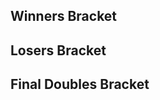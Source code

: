 {{DISPLAYTITLE:Super SWEET: Doubles Bracket}}{{SetGame|melee}}
{{tabs static
|name1=Overview
|link1=Super SWEET
|name2=Singles Bracket
|link2=Super SWEET/Singles Bracket
|name3=Doubles Bracket
|link3=Super SWEET/Doubles Bracket
|This=3
}}
==Winners Bracket==
{{64DEDoublesWBracketA
|column-width=150
|r1m1t1p1=Armada |r1m1t1p2=Mew2King  |r1m1t1p1flag=se |r1m1t1p2flag=us |r1m1t1score={{win}} |r1m1win=1
|r1m1t2p1=Bye |r1m1t2p2=Bye |r1m1p2flag= |r1m1p2score=

|r1m2t1p1=Coffeemug |r1m2t1p2=Ya Boy  |r1m2t1p1flag= |r1m2t1p2flag= |r1m2t1score={{win}} |r1m2win=1
|r1m2t2p1=WHO? |r1m2t2p2=WHAT  |r1m2t2p1flag= |r1m2t2p2flag= |r1m2t2score=

|r1m3t1p1=Anther |r1m3t1p2=Bap Deezy  |r1m3t1p1flag=us |r1m3t1p2flag=us |r1m3t1score={{win}} |r1m3win=1
|r1m3t2p1=Bye |r1m3t2p2=Bye |r1m3p2flag= |r1m3p2score=

|r1m4t1p1=Loki |r1m4t1p2=Kason  |r1m4t1p1flag=jp |r1m4t1p2flag=ca |r1m4t1score={{win}} |r1m4win=1
|r1m4t2p1=Bye |r1m4t2p2=Bye |r1m4p2flag= |r1m4p2score=

|r1m5t1p1=Toph |r1m5t1p2=KJH  |r1m5t1p1flag=us |r1m5t1p2flag=us |r1m5t1score={{win}} |r1m5win=1
|r1m5t2p1=Bye |r1m5t2p2=Bye |r1m5p2flag= |r1m5p2score=

|r1m6t1p1=Butch G |r1m6t1p2=Malote  |r1m6t1p1flag= |r1m6t1p2flag= |r1m6t1score= |r1m6win=2
|r1m6t2p1=bobslob |r1m6t2p2=FlynWalrus  |r1m6t2p1flag= |r1m6t2p2flag= |r1m6t2score={{win}}

|r1m7t1p1=Green Ranger |r1m7t1p2=Stro  |r1m7t1p1flag=us |r1m7t1p2flag=us |r1m7t1score={{win}} |r1m7win=1
|r1m7t2p1=Bye |r1m7t2p2=Bye |r1m7p2flag= |r1m7p2score=

|r1m8t1p1=Mushroom Dynamite |r1m8t1p2=WCS Sveet  |r1m8t1p1flag= |r1m8t1p2flag= |r1m8t1score={{win}} |r1m8win=1
|r1m8t2p1=egg |r1m8t2p2=rodohk  |r1m8t2p1flag=us |r1m8t2p2flag=us |r1m8t2score=

|r1m9t1p1=KirbyKaze |r1m9t1p2=RaynEX  |r1m9t1p1flag=ca |r1m9t1p2flag=ca |r1m9t1score={{win}} |r1m9win=1
|r1m9t2p1=Bye |r1m9t2p2=Bye |r1m9p2flag= |r1m9p2score=

|r1m10t1p1=CTL |r1m10t1p2=Jono  |r1m10t1p1flag=us |r1m10t1p2flag=us |r1m10t1score=1 |r1m10win=2
|r1m10t2p1=mudkyp |r1m10t2p2=PGH Goddess  |r1m10t2p1flag= |r1m10t2p2flag= |r1m10t2score=2
|r1m10t1p1char1=jigglypuff |r1m10t1p1stock1=1 |r1m10t1p2char1=fox |r1m10t1p2stock1=0
|r1m10t2p1char1=peach |r1m10t2p1stock1=0 |r1m10t2p2char1=peach |r1m10t2p2stock1=0 |r1m10win1=1 |r1m10stage1=Final Destination
|r1m10t1p1char2=jigglypuff |r1m10t1p1stock2=0 |r1m10t1p2char2=fox |r1m10t1p2stock2=0
|r1m10t2p1char2=peach |r1m10t2p1stock2=0 |r1m10t2p2char2=peach |r1m10t2p2stock2=1 |r1m10win2=2 |r1m10stage2=Pokémon Stadium
|r1m10t1p1char3=jigglypuff |r1m10t1p1stock3=0 |r1m10t1p2char3=fox |r1m10t1p2stock3=0
|r1m10t2p1char3=peach |r1m10t2p1stock3=1 |r1m10t2p2char3=peach |r1m10t2p2stock3=1 |r1m10win3=2 |r1m10stage3=Pokémon Stadium
|r1m10details={{BracketMatchDetails|preview=|lrthread=|interview=|recap=|comment=|live=|vod=https://youtu.be/WQf-auOj4pg}}

|r1m11t1p1=tm |r1m11t1p2=1der  |r1m11t1p1flag=us |r1m11t1p2flag=us |r1m11t1score={{win}} |r1m11win=1
|r1m11t2p1=Bye |r1m11t2p2=Bye |r1m11p2flag= |r1m11p2score=

|r1m12t1p1=Lanceinthepants |r1m12t1p2=Peanut  |r1m12t1p1flag=us |r1m12t1p2flag= |r1m12t1score={{win}} |r1m12win=1
|r1m12t2p1=Ruffian |r1m12t2p2=Chardcore  |r1m12t2p1flag=us |r1m12t2p2flag=us |r1m12t2score=

|r1m13t1p1=Duck |r1m13t1p2=Prince Abu  |r1m13t1p1flag=us |r1m13t1p2flag=us |r1m13t1score={{win}} |r1m13win=1
|r1m13t2p1=Bye |r1m13t2p2=Bye |r1m13p2flag= |r1m13p2score=

|r1m14t1p1=VI |r1m14t1p2=mordicon  |r1m14t1p1flag= |r1m14t1p2flag= |r1m14t1score={{win}} |r1m14win=1
|r1m14t2p1=Ant |r1m14t2p2=Goku4Pope  |r1m14t2p1flag= |r1m14t2p2flag= |r1m14t2score=

|r1m15t1p1=Jiano |r1m15t1p2=LuigiGoshard  |r1m15t1p1flag=us |r1m15t1p2flag=us |r1m15t1score={{win}} |r1m15win=1
|r1m15t2p1=Bye |r1m15t2p2=Bye |r1m15p2flag= |r1m15p2score=

|r1m16t1p1=Lain |r1m16t1p2=Bowyer  |r1m16t1p1flag=us |r1m16t1p2flag=us |r1m16t1score={{win}} |r1m16win=1
|r1m16t2p1=Big Dad Man |r1m16t2p2=Erisez  |r1m16t2p1flag= |r1m16t2p2flag= |r1m16t2score=

|r1m17t1p1=Mango |r1m17t1p2=Scar  |r1m17t1p1flag=us |r1m17t1p2flag=us |r1m17t1score={{win}} |r1m17win=1
|r1m17t2p1=Bye |r1m17t2p2=Bye |r1m17p2flag= |r1m17p2score=

|r1m18t1p1=Stif |r1m18t1p2=Goonsquad  |r1m18t1p1flag=us |r1m18t1p2flag=us |r1m18t1score= |r1m18win=2
|r1m18t2p1=Slarti |r1m18t2p2=luigi master tae  |r1m18t2p1flag= |r1m18t2p2flag= |r1m18t2score={{win}}

|r1m19t1p1=Blake |r1m19t1p2=SonuvaBeach  |r1m19t1p1flag=us |r1m19t1p2flag=us |r1m19t1score={{win}} |r1m19win=1
|r1m19t2p1=Bye |r1m19t2p2=Bye |r1m19p2flag= |r1m19p2score=

|r1m20t1p1=Unknown |r1m20t1p2= |r1m20p1flag= |r1m20p1score={{win}} |r1m20win=1
|r1m20t2p1=Bye |r1m20t2p2=Bye |r1m20p2flag= |r1m20p2score=

|r1m21t1p1=Shady |r1m21t1p2=Kalamazhu  |r1m21t1p1flag=us |r1m21t1p2flag=us |r1m21t1score={{win}} |r1m21win=1
|r1m21t2p1=Bye |r1m21t2p2=Bye |r1m21p2flag= |r1m21p2score=

|r1m22t1p1=Oak |r1m22t1p2=Severest  |r1m22t1p1flag=us |r1m22t1p2flag=us |r1m22t1score={{win}} |r1m22win=1
|r1m22t2p1=Broverdose |r1m22t2p2=Amazerommu  |r1m22t2p1flag= |r1m22t2p2flag=us |r1m22t2score=

|r1m23t1p1=coolhat |r1m23t1p2=I.B  |r1m23t1p1flag=ca |r1m23t1p2flag=ca |r1m23t1score={{win}} |r1m23win=1
|r1m23t2p1=Bye |r1m23t2p2=Bye |r1m23p2flag= |r1m23p2score=

|r1m24t1p1=PGH Carroll |r1m24t1p2=Sweet  |r1m24t1p1flag=us |r1m24t1p2flag= |r1m24t1score={{win}} |r1m24win=1
|r1m24t2p1=Thumbs |r1m24t2p2=Nutsack  |r1m24t2p1flag=us |r1m24t2p2flag=us |r1m24t2score=

|r1m25t1p1=Drephen |r1m25t1p2=Axe  |r1m25t1p1flag=us |r1m25t1p2flag=us |r1m25t1score={{win}} |r1m25win=1
|r1m25t2p1=Bye |r1m25t2p2=Bye |r1m25p2flag= |r1m25p2score=

|r1m26t1p1=BeegsMW |r1m26t1p2=KittyMW  |r1m26t1p1flag=us |r1m26t1p2flag= |r1m26t1score={{win}} |r1m26win=1
|r1m26t2p1=VOLK |r1m26t2p2=koschka  |r1m26t2p1flag= |r1m26t2p2flag= |r1m26t2score=

|r1m27t1p1=Taki |r1m27t1p2=Machiavelli  |r1m27t1p1flag=us |r1m27t1p2flag=us |r1m27t1score={{win}} |r1m27win=1
|r1m27t2p1=Bye |r1m27t2p2=Bye |r1m27p2flag= |r1m27p2score=

|r1m28t1p1=Toadster |r1m28t1p2=Dre  |r1m28t1p1flag=us |r1m28t1p2flag=us |r1m28t1score={{win}} |r1m28win=1
|r1m28t2p1=HAM Hawk |r1m28t2p2=Moonpuncher  |r1m28t2p1flag= |r1m28t2p2flag= |r1m28t2score=

|r1m29t1p1=Kels |r1m29t1p2=Scythe  |r1m29t1p1flag=us |r1m29t1p2flag=us |r1m29t1score={{win}} |r1m29win=1
|r1m29t2p1=Bye |r1m29t2p2=Bye |r1m29p2flag= |r1m29p2score=

|r1m30t1p1=PSG Ally |r1m30t1p2=PSG Xatic  |r1m30t1p1flag= |r1m30t1p2flag= |r1m30t1score={{win}} |r1m30win=1
|r1m30t2p1=401k |r1m30t2p2=XP  |r1m30t2p1flag= |r1m30t2p2flag= |r1m30t2score=

|r1m31t1p1=Soul |r1m31t1p2=Hellsing  |r1m31t1p1flag=us |r1m31t1p2flag=us |r1m31t1score={{win}} |r1m31win=1
|r1m31t2p1=Bye |r1m31t2p2=Bye |r1m31p2flag= |r1m31p2score=

|r1m32t1p1=Yoso |r1m32t1p2=Klob  |r1m32t1p1flag= |r1m32t1p2flag= |r1m32t1score={{win}} |r1m32win=1
|r1m32t2p1=Dublistic |r1m32t2p2=TitaniumPhosphate  |r1m32t2p1flag=us |r1m32t2p2flag= |r1m32t2score=

|r2m1t1p1=Armada |r2m1t1p2=Mew2King  |r2m1t1p1flag=se |r2m1t1p2flag=us |r2m1t1score=2 |r2m1win=1
|r2m1t2p1=Coffeemug |r2m1t2p2=Ya Boy  |r2m1t2p1flag= |r2m1t2p2flag= |r2m1t2score=0
|r2m1t1p1char1=peach |r2m1t1p1stock1=2 |r2m1t1p2char1=sheik |r2m1t1p2stock1=4
|r2m1t2p1char1=cf |r2m1t2p1stock1=0 |r2m1t2p2char1=fox |r2m1t2p2stock1=0 |r2m1win1=1 |r2m1stage1=Battlefield
|r2m1t1p1char2=peach |r2m1t1p1stock2=3 |r2m1t1p2char2=sheik |r2m1t1p2stock2=3
|r2m1t2p1char2=cf |r2m1t2p1stock2=0 |r2m1t2p2char2=fox |r2m1t2p2stock2=0 |r2m1win2=1 |r2m1stage2=Kongo Jungle
|r2m1details={{BracketMatchDetails|preview=|lrthread=|interview=|recap=|comment=|live=|vod=https://youtu.be/GbZb47uE-C0}}

|r2m2t1p1=Anther |r2m2t1p2=Bap Deezy  |r2m2t1p1flag=us |r2m2t1p2flag=us |r2m2t1score={{win}} |r2m2win=1
|r2m2t2p1=Loki |r2m2t2p2=Kason  |r2m2t2p1flag=jp |r2m2t2p2flag=ca |r2m2t2score=

|r2m3t1p1=Toph |r2m3t1p2=KJH  |r2m3t1p1flag=us |r2m3t1p2flag=us |r2m3t1score={{win}} |r2m3win=1
|r2m3t2p1=bobslob |r2m3t2p2=FlynWalrus  |r2m3t2p1flag= |r2m3t2p2flag= |r2m3t2score=

|r2m4t1p1=Green Ranger |r2m4t1p2=Stro  |r2m4t1p1flag=us |r2m4t1p2flag=us |r2m4t1score={{win}} |r2m4win=1
|r2m4t2p1=Mushroom Dynamite |r2m4t2p2=WCS Sveet  |r2m4t2p1flag= |r2m4t2p2flag= |r2m4t2score=

|r2m5t1p1=KirbyKaze |r2m5t1p2=RaynEX  |r2m5t1p1flag=ca |r2m5t1p2flag=ca |r2m5t1score={{win}} |r2m5win=1
|r2m5t2p1=mudkyp |r2m5t2p2=PGH Goddess  |r2m5t2p1flag= |r2m5t2p2flag= |r2m5t2score=

|r2m6t1p1=tm |r2m6t1p2=1der  |r2m6t1p1flag=us |r2m6t1p2flag=us |r2m6t1score={{win}} |r2m6win=1
|r2m6t2p1=Lanceinthepants |r2m6t2p2=Peanut  |r2m6t2p1flag=us |r2m6t2p2flag= |r2m6t2score=

|r2m7t1p1=Duck |r2m7t1p2=Prince Abu  |r2m7t1p1flag=us |r2m7t1p2flag=us |r2m7t1score={{win}} |r2m7win=1
|r2m7t2p1=VI |r2m7t2p2=mordicon  |r2m7t2p1flag= |r2m7t2p2flag= |r2m7t2score=

|r2m8t1p1=Jiano |r2m8t1p2=LuigiGoshard  |r2m8t1p1flag=us |r2m8t1p2flag=us |r2m8t1score= |r2m8win=2
|r2m8t2p1=Lain |r2m8t2p2=Bowyer  |r2m8t2p1flag=us |r2m8t2p2flag=us |r2m8t2score={{win}}

|r2m9t1p1=Mango |r2m9t1p2=Scar  |r2m9t1p1flag=us |r2m9t1p2flag=us |r2m9t1score={{win}} |r2m9win=1
|r2m9t2p1=Slarti |r2m9t2p2=luigi master tae  |r2m9t2p1flag= |r2m9t2p2flag= |r2m9t2score=

|r2m10t1p1=Blake |r2m10t1p2=SonuvaBeach  |r2m10t1p1flag=us |r2m10t1p2flag=us |r2m10t1score={{win}} |r2m10win=1
|r2m10t2p1=Unknown |r2m10t2p2= |r2m10p2flag= |r2m10p2score=

|r2m11t1p1=Shady |r2m11t1p2=Kalamazhu  |r2m11t1p1flag=us |r2m11t1p2flag=us |r2m11t1score={{win}} |r2m11win=1
|r2m11t2p1=Oak |r2m11t2p2=Severest  |r2m11t2p1flag=us |r2m11t2p2flag=us |r2m11t2score=

|r2m12t1p1=coolhat |r2m12t1p2=I.B  |r2m12t1p1flag=ca |r2m12t1p2flag=ca |r2m12t1score= |r2m12win=2
|r2m12t2p1=PGH Carroll |r2m12t2p2=Sweet  |r2m12t2p1flag=us |r2m12t2p2flag= |r2m12t2score={{win}}

|r2m13t1p1=Drephen |r2m13t1p2=Axe  |r2m13t1p1flag=us |r2m13t1p2flag=us |r2m13t1score={{win}} |r2m13win=1
|r2m13t2p1=BeegsMW |r2m13t2p2=KittyMW  |r2m13t2p1flag=us |r2m13t2p2flag= |r2m13t2score=

|r2m14t1p1=Taki |r2m14t1p2=Machiavelli  |r2m14t1p1flag=us |r2m14t1p2flag=us |r2m14t1score={{win}} |r2m14win=1
|r2m14t2p1=Toadster |r2m14t2p2=Dre  |r2m14t2p1flag=us |r2m14t2p2flag=us |r2m14t2score=

|r2m15t1p1=Kels |r2m15t1p2=Scythe  |r2m15t1p1flag=us |r2m15t1p2flag=us |r2m15t1score={{win}} |r2m15win=1
|r2m15t2p1=PSG Ally |r2m15t2p2=PSG Xatic  |r2m15t2p1flag= |r2m15t2p2flag= |r2m15t2score=

|r2m16t1p1=Soul |r2m16t1p2=Hellsing  |r2m16t1p1flag=us |r2m16t1p2flag=us |r2m16t1score= |r2m16win=2
|r2m16t2p1=Yoso |r2m16t2p2=Klob  |r2m16t2p1flag= |r2m16t2p2flag= |r2m16t2score={{win}}

|r3m1t1p1=Armada |r3m1t1p2=Mew2King  |r3m1t1p1flag=se |r3m1t1p2flag=us |r3m1t1score=2 |r3m1win=1
|r3m1t2p1=Anther |r3m1t2p2=Bap Deezy  |r3m1t2p1flag=us |r3m1t2p2flag=us |r3m1t2score=0
|r3m1t1p1char1=peach |r3m1t1p1stock1=1 |r3m1t1p2char1=sheik |r3m1t1p2stock1=3
|r3m1t2p1char1=pikachu |r3m1t2p1stock1=0 |r3m1t2p2char1=fox |r3m1t2p2stock1=0 |r3m1win1=1 |r3m1stage1=Final Destination
|r3m1t1p1char2=peach |r3m1t1p1stock2=3 |r3m1t1p2char2=sheik |r3m1t1p2stock2=2
|r3m1t2p1char2=pikachu |r3m1t2p1stock2=0 |r3m1t2p2char2=fox |r3m1t2p2stock2=0 |r3m1win2=1 |r3m1stage2=Pokémon Stadium
|r3m1details={{BracketMatchDetails|preview=|lrthread=|interview=|recap=|comment=|live=|vod=https://youtu.be/12IeKUvrX4Q}}

|r3m2t1p1=Toph |r3m2t1p2=KJH  |r3m2t1p1flag=us |r3m2t1p2flag=us |r3m2t1score={{win}} |r3m2win=1
|r3m2t2p1=Green Ranger |r3m2t2p2=Stro  |r3m2t2p1flag=us |r3m2t2p2flag=us |r3m2t2score=

|r3m3t1p1=KirbyKaze |r3m3t1p2=RaynEX  |r3m3t1p1flag=ca |r3m3t1p2flag=ca |r3m3t1score={{win}} |r3m3win=1
|r3m3t2p1=tm |r3m3t2p2=1der  |r3m3t2p1flag=us |r3m3t2p2flag=us |r3m3t2score=

|r3m4t1p1=Duck |r3m4t1p2=Prince Abu  |r3m4t1p1flag=us |r3m4t1p2flag=us |r3m4t1score={{win}} |r3m4win=1
|r3m4t2p1=Lain |r3m4t2p2=Bowyer  |r3m4t2p1flag=us |r3m4t2p2flag=us |r3m4t2score=

|r3m5t1p1=Mango |r3m5t1p2=Scar  |r3m5t1p1flag=us |r3m5t1p2flag=us |r3m5t1score=2 |r3m5win=1
|r3m5t2p1=Blake |r3m5t2p2=SonuvaBeach  |r3m5t2p1flag=us |r3m5t2p2flag=us |r3m5t2score=0
|r3m5t1p1char1=fox |r3m5t1p1stock1=2 |r3m5t1p2char1=cf |r3m5t1p2stock1=1
|r3m5t2p1char1=fox |r3m5t2p1stock1=0 |r3m5t2p2char1=sheik |r3m5t2p2stock1=0 |r3m5win1=1 |r3m5stage1=Battlefield
|r3m5t1p1char2=fox |r3m5t1p1stock2=2 |r3m5t1p2char2=cf |r3m5t1p2stock2=0
|r3m5t2p1char2=fox |r3m5t2p1stock2=0 |r3m5t2p2char2=sheik |r3m5t2p2stock2=0 |r3m5win2=1 |r3m5stage2=Dream Land
|r3m5details={{BracketMatchDetails|preview=|lrthread=|interview=|recap=|comment=|live=|vod=https://youtu.be/RmQqFGi_0VM}}

|r3m6t1p1=Shady |r3m6t1p2=Kalamazhu  |r3m6t1p1flag=us |r3m6t1p2flag=us |r3m6t1score={{win}} |r3m6win=1
|r3m6t2p1=PGH Carroll |r3m6t2p2=Sweet  |r3m6t2p1flag=us |r3m6t2p2flag= |r3m6t2score=

|r3m7t1p1=Drephen |r3m7t1p2=Axe  |r3m7t1p1flag=us |r3m7t1p2flag=us |r3m7t1score={{win}} |r3m7win=1
|r3m7t2p1=Taki |r3m7t2p2=Machiavelli  |r3m7t2p1flag=us |r3m7t2p2flag=us |r3m7t2score=

|r3m8t1p1=Kels |r3m8t1p2=Scythe  |r3m8t1p1flag=us |r3m8t1p2flag=us |r3m8t1score={{win}} |r3m8win=1
|r3m8t2p1=Yoso |r3m8t2p2=Klob  |r3m8t2p1flag= |r3m8t2p2flag= |r3m8t2score=

|r4m1t1p1=Armada |r4m1t1p2=Mew2King  |r4m1t1p1flag=se |r4m1t1p2flag=us |r4m1t1score=2 |r4m1win=1
|r4m1t2p1=Toph |r4m1t2p2=KJH  |r4m1t2p1flag=us |r4m1t2p2flag=us |r4m1t2score=0
|r4m1t1p1char1=peach |r4m1t1p1stock1=2 |r4m1t1p2char1=sheik |r4m1t1p2stock1=2
|r4m1t2p1char1=fox |r4m1t2p1stock1=0 |r4m1t2p2char1=fox |r4m1t2p2stock1=0 |r4m1win1=1 |r4m1stage1=Battlefield
|r4m1t1p1char2=peach |r4m1t1p1stock2=3 |r4m1t1p2char2=sheik |r4m1t1p2stock2=2
|r4m1t2p1char2=fox |r4m1t2p1stock2=0 |r4m1t2p2char2=fox |r4m1t2p2stock2=0 |r4m1win2=1 |r4m1stage2=Yoshi's Story
|r4m1details={{BracketMatchDetails|preview=|lrthread=|interview=|recap=|comment=|live=|vod=https://youtu.be/cGJ9un7SLg0}}

|r4m2t1p1=KirbyKaze |r4m2t1p2=RaynEX  |r4m2t1p1flag=ca |r4m2t1p2flag=ca |r4m2t1score=2 |r4m2win=1
|r4m2t2p1=Duck |r4m2t2p2=Prince Abu  |r4m2t2p1flag=us |r4m2t2p2flag=us |r4m2t2score=0
|r4m2t1p1char1=sheik |r4m2t1p1stock1=2 |r4m2t1p2char1=fox |r4m2t1p2stock1=2
|r4m2t2p1char1=samus |r4m2t2p1stock1=0 |r4m2t2p2char1=jigglypuff |r4m2t2p2stock1=0 |r4m2win1=1 |r4m2stage1=Battlefield
|r4m2t1p1char2=sheik |r4m2t1p1stock2=1 |r4m2t1p2char2=fox |r4m2t1p2stock2=2
|r4m2t2p1char2=samus |r4m2t2p1stock2=0 |r4m2t2p2char2=jigglypuff |r4m2t2p2stock2=0 |r4m2win2=1 |r4m2stage2=Yoshi's Story
|r4m2details={{BracketMatchDetails|preview=|lrthread=|interview=|recap=|comment=|live=|vod=https://youtu.be/FcLnRkrdFQ8}}

|r4m3t1p1=Mango |r4m3t1p2=Scar  |r4m3t1p1flag=us |r4m3t1p2flag=us |r4m3t1score=2 |r4m3win=1
|r4m3t2p1=Shady |r4m3t2p2=Kalamazhu  |r4m3t2p1flag=us |r4m3t2p2flag=us |r4m3t2score=0
|r4m3t1p1char1=fox |r4m3t1p1stock1=1 |r4m3t1p2char1=cf |r4m3t1p2stock1=1
|r4m3t2p1char1=fox |r4m3t2p1stock1=0 |r4m3t2p2char1=peach |r4m3t2p2stock1=0 |r4m3win1=1 |r4m3stage1=Battlefield
|r4m3t1p1char2=fox |r4m3t1p1stock2=2 |r4m3t1p2char2=cf |r4m3t1p2stock2=2
|r4m3t2p1char2=fox |r4m3t2p1stock2=0 |r4m3t2p2char2=peach |r4m3t2p2stock2=0 |r4m3win2=1 |r4m3stage2=Battlefield
|r4m3details={{BracketMatchDetails|preview=|lrthread=|interview=|recap=|comment=|live=|vod=https://youtu.be/lmdSU8rdwY4}}

|r4m4t1p1=Drephen |r4m4t1p2=Axe  |r4m4t1p1flag=us |r4m4t1p2flag=us |r4m4t1score=2 |r4m4win=1
|r4m4t2p1=Kels |r4m4t2p2=Scythe  |r4m4t2p1flag=us |r4m4t2p2flag=us |r4m4t2score=0
|r4m4t1p1char1=sheik |r4m4t1p1stock1=1 |r4m4t1p2char1=pikachu |r4m4t1p2stock1=0
|r4m4t2p1char1=fox |r4m4t2p1stock1=0 |r4m4t2p2char1=fox |r4m4t2p2stock1=0 |r4m4win1=1 |r4m4stage1=Battlefield
|r4m4t1p1char2=sheik |r4m4t1p1stock2=3 |r4m4t1p2char2=pikachu |r4m4t1p2stock2=1
|r4m4t2p1char2=fox |r4m4t2p1stock2=0 |r4m4t2p2char2=fox |r4m4t2p2stock2=0 |r4m4win2=1 |r4m4stage2=Battlefield
|r4m4details={{BracketMatchDetails|preview=|lrthread=|interview=|recap=|comment=|live=|vod=https://youtu.be/nS5LlZG_RD0}}

|r5m1t1p1=Armada |r5m1t1p2=Mew2King  |r5m1t1p1flag=se |r5m1t1p2flag=us |r5m1t1score=3 |r5m1win=1
|r5m1t2p1=KirbyKaze |r5m1t2p2=RaynEX  |r5m1t2p1flag=ca |r5m1t2p2flag=ca |r5m1t2score=0
|r5m1t1p1char1=peach |r5m1t1p1stock1=3 |r5m1t1p2char1=sheik |r5m1t1p2stock1=1
|r5m1t2p1char1=sheik |r5m1t2p1stock1=0 |r5m1t2p2char1=fox |r5m1t2p2stock1=0 |r5m1win1=1 |r5m1stage1=Dream Land
|r5m1t1p1char2=peach |r5m1t1p1stock2=2 |r5m1t1p2char2=sheik |r5m1t1p2stock2=2
|r5m1t2p1char2=sheik |r5m1t2p1stock2=0 |r5m1t2p2char2=fox |r5m1t2p2stock2=0 |r5m1win2=1 |r5m1stage2=Pokémon Stadium
|r5m1t1p1char3=peach |r5m1t1p1stock3=1 |r5m1t1p2char3=sheik |r5m1t1p2stock3=2
|r5m1t2p1char3=sheik |r5m1t2p1stock3=0 |r5m1t2p2char3=fox |r5m1t2p2stock3=0 |r5m1win3=1 |r5m1stage3=Pokémon Stadium
|r5m1details={{BracketMatchDetails|preview=|lrthread=|interview=|recap=|comment=|live=|vod=https://youtu.be/M-laqxM778g}}

|r5m2t1p1=Mango |r5m2t1p2=Scar  |r5m2t1p1flag=us |r5m2t1p2flag=us |r5m2t1score=3 |r5m2win=1
|r5m2t2p1=Drephen |r5m2t2p2=Axe  |r5m2t2p1flag=us |r5m2t2p2flag=us |r5m2t2score=1
|r5m2t1p1char1=fox |r5m2t1p1stock1=0 |r5m2t1p2char1=cf |r5m2t1p2stock1=0
|r5m2t2p1char1=sheik |r5m2t2p1stock1=0 |r5m2t2p2char1=pikachu |r5m2t2p2stock1=1 |r5m2win1=2 |r5m2stage1=Battlefield
|r5m2t1p1char2=fox |r5m2t1p1stock2=1 |r5m2t1p2char2=cf |r5m2t1p2stock2=1
|r5m2t2p1char2=sheik |r5m2t2p1stock2=0 |r5m2t2p2char2=pikachu |r5m2t2p2stock2=0 |r5m2win2=1 |r5m2stage2=Pokémon Stadium
|r5m2t1p1char3=fox |r5m2t1p1stock3=1 |r5m2t1p2char3=cf |r5m2t1p2stock3=1
|r5m2t2p1char3=sheik |r5m2t2p1stock3=0 |r5m2t2p2char3=pikachu |r5m2t2p2stock3=0 |r5m2win3=1 |r5m2stage3=Yoshi's Story
|r5m2t1p1char4=fox |r5m2t1p1stock4=1 |r5m2t1p2char4=cf |r5m2t1p2stock4=3
|r5m2t2p1char4=sheik |r5m2t2p1stock4=0 |r5m2t2p2char4=pikachu |r5m2t2p2stock4=0 |r5m2win4=1 |r5m2stage4=Final Destination
|r5m2details={{BracketMatchDetails|preview=|lrthread=|interview=|recap=|comment=|live=|vod=https://youtu.be/bBq75yf0IzY}}
}}

==Losers Bracket==
{{64DEDoublesLBracketSmwA
|tourneylink=Super SWEET
|tourneyname=Super SWEET
|l1placement=49-64
|l2placement=33-48
|l3placement=25-32
|l4placement=17-24
|l5placement=13-16
|l6placement=9-12
|l7placement=7-8
|l8placement=5-6
|column-width=150

|l1m1t1p1=Bye |l1m1t1p2=Bye |l1m1p1flag= |l1m1p1score= |l1m1win=2
|l1m1t2p1=WHO? |l1m1t2p2=WHAT  |l1m1t2p1flag= |l1m1t2p2flag= |l1m1t2score={{win}}

|l1m2t1p1=Bye |l1m2t1p2=Bye |l1m2p1flag= |l1m2p1score={{win}} |l1m2win=2
|l1m2t2p1=Bye |l1m2t2p2=Bye |l1m2p2flag= |l1m2p2score=

|l1m3t1p1=Bye |l1m3t1p2=Bye |l1m3p1flag= |l1m3p1score= |l1m3win=2
|l1m3t2p1=Butch G |l1m3t2p2=Malote  |l1m3t2p1flag= |l1m3t2p2flag= |l1m3t2score={{win}}

|l1m4t1p1=Bye |l1m4t1p2=Bye |l1m4p1flag= |l1m4p1score= |l1m4win=2
|l1m4t2p1=egg |l1m4t2p2=rodohk  |l1m4t2p1flag=us |l1m4t2p2flag=us |l1m4t2score={{win}}

|l1m5t1p1=Bye |l1m5t1p2=Bye |l1m5p1flag= |l1m5p1score= |l1m5win=2
|l1m5t2p1=CTL |l1m5t2p2=Jono  |l1m5t2p1flag=us |l1m5t2p2flag=us |l1m5t2score={{win}}

|l1m6t1p1=Bye |l1m6t1p2=Bye |l1m6p1flag= |l1m6p1score= |l1m6win=2
|l1m6t2p1=Ruffian |l1m6t2p2=Chardcore  |l1m6t2p1flag=us |l1m6t2p2flag=us |l1m6t2score={{win}}

|l1m7t1p1=Bye |l1m7t1p2=Bye |l1m7p1flag= |l1m7p1score= |l1m7win=2
|l1m7t2p1=Ant |l1m7t2p2=Goku4Pope  |l1m7t2p1flag= |l1m7t2p2flag= |l1m7t2score={{win}}

|l1m8t1p1=Bye |l1m8t1p2=Bye |l1m8p1flag= |l1m8p1score= |l1m8win=2
|l1m8t2p1=Big Dad Man |l1m8t2p2=Erisez  |l1m8t2p1flag= |l1m8t2p2flag= |l1m8t2score={{win}}

|l1m9t1p1=Bye |l1m9t1p2=Bye |l1m9p1flag= |l1m9p1score= |l1m9win=2
|l1m9t2p1=Stif |l1m9t2p2=Goonsquad  |l1m9t2p1flag=us |l1m9t2p2flag=us |l1m9t2score={{win}}

|l1m10t1p1=Bye |l1m10t1p2=Bye |l1m10p1flag= |l1m10p1score={{win}} |l1m10win=2
|l1m10t2p1=Bye |l1m10t2p2=Bye |l1m10p2flag= |l1m10p2score=

|l1m11t1p1=Bye |l1m11t1p2=Bye |l1m11p1flag= |l1m11p1score= |l1m11win=2
|l1m11t2p1=Broverdose |l1m11t2p2=Amazerommu  |l1m11t2p1flag= |l1m11t2p2flag=us |l1m11t2score={{win}}

|l1m12t1p1=Bye |l1m12t1p2=Bye |l1m12p1flag= |l1m12p1score= |l1m12win=2
|l1m12t2p1=Thumbs |l1m12t2p2=Nutsack  |l1m12t2p1flag=us |l1m12t2p2flag=us |l1m12t2score={{win}}

|l1m13t1p1=Bye |l1m13t1p2=Bye |l1m13p1flag= |l1m13p1score= |l1m13win=2
|l1m13t2p1=VOLK |l1m13t2p2=koschka  |l1m13t2p1flag= |l1m13t2p2flag= |l1m13t2score={{win}}

|l1m14t1p1=Bye |l1m14t1p2=Bye |l1m14p1flag= |l1m14p1score={{win}} |l1m14win=1
|l1m14t2p1=HAM Hawk |l1m14t2p2=Moonpuncher  |l1m14t2p1flag= |l1m14t2p2flag= |l1m14t2score=

|l1m15t1p1=Bye |l1m15t1p2=Bye |l1m15p1flag= |l1m15p1score= |l1m15win=2
|l1m15t2p1=401k |l1m15t2p2=XP  |l1m15t2p1flag= |l1m15t2p2flag= |l1m15t2score={{win}}

|l1m16t1p1=Bye |l1m16t1p2=Bye |l1m16p1flag= |l1m16p1score= |l1m16win=2
|l1m16t2p1=Dublistic |l1m16t2p2=TitaniumPhosphate  |l1m16t2p1flag=us |l1m16t2p2flag= |l1m16t2score={{win}}

|l2m1t1p1=Soul |l2m1t1p2=Hellsing  |l2m1t1p1flag=us |l2m1t1p2flag=us |l2m1t1score={{win}} |l2m1win=1
|l2m1t2p1=WHO? |l2m1t2p2=WHAT  |l2m1t2p1flag= |l2m1t2p2flag= |l2m1t2score=

|l2m2t1p1=PSG Ally |l2m2t1p2=PSG Xatic  |l2m2t1p1flag= |l2m2t1p2flag= |l2m2t1score={{win}} |l2m2win=1
|l2m2t2p1=Bye |l2m2t2p2=Bye |l2m2p2flag= |l2m2p2score=

|l2m3t1p1=Toadster |l2m3t1p2=Dre  |l2m3t1p1flag=us |l2m3t1p2flag=us |l2m3t1score= |l2m3win=2
|l2m3t2p1=Butch G |l2m3t2p2=Malote  |l2m3t2p1flag= |l2m3t2p2flag= |l2m3t2score={{win}}

|l2m4t1p1=BeegsMW |l2m4t1p2=KittyMW  |l2m4t1p1flag=us |l2m4t1p2flag= |l2m4t1score={{win}} |l2m4win=1
|l2m4t2p1=egg |l2m4t2p2=rodohk  |l2m4t2p1flag=us |l2m4t2p2flag=us |l2m4t2score=

|l2m5t1p1=coolhat |l2m5t1p2=I.B  |l2m5t1p1flag=ca |l2m5t1p2flag=ca |l2m5t1score={{win}} |l2m5win=1
|l2m5t2p1=CTL |l2m5t2p2=Jono  |l2m5t2p1flag=us |l2m5t2p2flag=us |l2m5t2score=

|l2m6t1p1=Oak |l2m6t1p2=Severest  |l2m6t1p1flag=us |l2m6t1p2flag=us |l2m6t1score={{win}} |l2m6win=1
|l2m6t2p1=Ruffian |l2m6t2p2=Chardcore  |l2m6t2p1flag=us |l2m6t2p2flag=us |l2m6t2score=

|l2m7t1p1=Placeholder |l2m7t1p2= |l2m7p1flag= |l2m7p1score= |l2m7win=2
|l2m7t2p1=Ant |l2m7t2p2=Goku4Pope  |l2m7t2p1flag= |l2m7t2p2flag= |l2m7t2score={{win}}

|l2m8t1p1=Slarti |l2m8t1p2=luigi master tae  |l2m8t1p1flag= |l2m8t1p2flag= |l2m8t1score={{win}} |l2m8win=1
|l2m8t2p1=Big Dad Man |l2m8t2p2=Erisez  |l2m8t2p1flag= |l2m8t2p2flag= |l2m8t2score=

|l2m9t1p1=Jiano |l2m9t1p2=LuigiGoshard  |l2m9t1p1flag=us |l2m9t1p2flag=us |l2m9t1score={{win}} |l2m9win=1
|l2m9t2p1=Stif |l2m9t2p2=Goonsquad  |l2m9t2p1flag=us |l2m9t2p2flag=us |l2m9t2score=

|l2m10t1p1=VI |l2m10t1p2=mordicon  |l2m10t1p1flag= |l2m10t1p2flag= |l2m10t1score={{win}} |l2m10win=1
|l2m10t2p1=Bye |l2m10t2p2=Bye |l2m10p2flag= |l2m10p2score=

|l2m11t1p1=Lanceinthepants |l2m11t1p2=Peanut  |l2m11t1p1flag=us |l2m11t1p2flag= |l2m11t1score={{win}} |l2m11win=1
|l2m11t2p1=Broverdose |l2m11t2p2=Amazerommu  |l2m11t2p1flag= |l2m11t2p2flag=us |l2m11t2score=

|l2m12t1p1=mudkyp |l2m12t1p2=PGH Goddess  |l2m12t1p1flag= |l2m12t1p2flag= |l2m12t1score={{win}} |l2m12win=1
|l2m12t2p1=Thumbs |l2m12t2p2=Nutsack  |l2m12t2p1flag=us |l2m12t2p2flag=us |l2m12t2score=

|l2m13t1p1=Mushroom Dynamite |l2m13t1p2=WCS Sveet  |l2m13t1p1flag= |l2m13t1p2flag= |l2m13t1score={{win}} |l2m13win=1
|l2m13t2p1=VOLK |l2m13t2p2=koschka  |l2m13t2p1flag= |l2m13t2p2flag= |l2m13t2score=

|l2m14t1p1=bobslob |l2m14t1p2=FlynWalrus  |l2m14t1p1flag= |l2m14t1p2flag= |l2m14t1score={{win}} |l2m14win=1
|l2m14t2p1=Bye |l2m14t2p2=Bye |l2m14p2flag= |l2m14p2score=

|l2m15t1p1=Loki |l2m15t1p2=Kason  |l2m15t1p1flag=jp |l2m15t1p2flag=ca |l2m15t1score={{win}} |l2m15win=1
|l2m15t2p1=401k |l2m15t2p2=XP  |l2m15t2p1flag= |l2m15t2p2flag= |l2m15t2score=

|l2m16t1p1=Coffeemug |l2m16t1p2=Ya Boy  |l2m16t1p1flag= |l2m16t1p2flag= |l2m16t1score={{win}} |l2m16win=1
|l2m16t2p1=Dublistic |l2m16t2p2=TitaniumPhosphate  |l2m16t2p1flag=us |l2m16t2p2flag= |l2m16t2score=

|l3m1t1p1=Soul |l3m1t1p2=Hellsing  |l3m1t1p1flag=us |l3m1t1p2flag=us |l3m1t1score={{win}} |l3m1win=1
|l3m1t2p1=PSG Ally |l3m1t2p2=PSG Xatic  |l3m1t2p1flag= |l3m1t2p2flag= |l3m1t2score=

|l3m2t1p1=Butch G |l3m2t1p2=Malote  |l3m2t1p1flag= |l3m2t1p2flag= |l3m2t1score= |l3m2win=2
|l3m2t2p1=BeegsMW |l3m2t2p2=KittyMW  |l3m2t2p1flag=us |l3m2t2p2flag= |l3m2t2score={{win}}

|l3m3t1p1=coolhat |l3m3t1p2=I.B  |l3m3t1p1flag=ca |l3m3t1p2flag=ca |l3m3t1score={{win}} |l3m3win=1
|l3m3t2p1=Oak |l3m3t2p2=Severest  |l3m3t2p1flag=us |l3m3t2p2flag=us |l3m3t2score=

|l3m4t1p1=Ant |l3m4t1p2=Goku4Pope  |l3m4t1p1flag= |l3m4t1p2flag= |l3m4t1score={{win}} |l3m4win=1
|l3m4t2p1=Slarti |l3m4t2p2=luigi master tae  |l3m4t2p1flag= |l3m4t2p2flag= |l3m4t2score=

|l3m5t1p1=Jiano |l3m5t1p2=LuigiGoshard  |l3m5t1p1flag=us |l3m5t1p2flag=us |l3m5t1score={{win}} |l3m5win=1
|l3m5t2p1=VI |l3m5t2p2=mordicon  |l3m5t2p1flag= |l3m5t2p2flag= |l3m5t2score=

|l3m6t1p1=Lanceinthepants |l3m6t1p2=Peanut  |l3m6t1p1flag=us |l3m6t1p2flag= |l3m6t1score={{win}} |l3m6win=1
|l3m6t2p1=mudkyp |l3m6t2p2=PGH Goddess  |l3m6t2p1flag= |l3m6t2p2flag= |l3m6t2score=

|l3m7t1p1=Mushroom Dynamite |l3m7t1p2=WCS Sveet  |l3m7t1p1flag= |l3m7t1p2flag= |l3m7t1score={{win}} |l3m7win=1
|l3m7t2p1=bobslob |l3m7t2p2=FlynWalrus  |l3m7t2p1flag= |l3m7t2p2flag= |l3m7t2score=

|l3m8t1p1=Loki |l3m8t1p2=Kason  |l3m8t1p1flag=jp |l3m8t1p2flag=ca |l3m8t1score={{win}} |l3m8win=1
|l3m8t2p1=Coffeemug |l3m8t2p2=Ya Boy  |l3m8t2p1flag= |l3m8t2p2flag= |l3m8t2score=

|l4m1t1p1=Lain |l4m1t1p2=Bowyer  |l4m1t1p1flag=us |l4m1t1p2flag=us |l4m1t1score= |l4m1win=2
|l4m1t2p1=Soul |l4m1t2p2=Hellsing  |l4m1t2p1flag=us |l4m1t2p2flag=us |l4m1t2score={{win}}

|l4m2t1p1=tm |l4m2t1p2=1der  |l4m2t1p1flag=us |l4m2t1p2flag=us |l4m2t1score={{win}} |l4m2win=1
|l4m2t2p1=BeegsMW |l4m2t2p2=KittyMW  |l4m2t2p1flag=us |l4m2t2p2flag= |l4m2t2score=

|l4m3t1p1=Green Ranger |l4m3t1p2=Stro  |l4m3t1p1flag=us |l4m3t1p2flag=us |l4m3t1score= |l4m3win=2
|l4m3t2p1=coolhat |l4m3t2p2=I.B  |l4m3t2p1flag=ca |l4m3t2p2flag=ca |l4m3t2score={{win}}

|l4m4t1p1=Anther |l4m4t1p2=Bap Deezy  |l4m4t1p1flag=us |l4m4t1p2flag=us |l4m4t1score={{win}} |l4m4win=1
|l4m4t2p1=Ant |l4m4t2p2=Goku4Pope  |l4m4t2p1flag= |l4m4t2p2flag= |l4m4t2score=

|l4m5t1p1=Yoso |l4m5t1p2=Klob  |l4m5t1p1flag= |l4m5t1p2flag= |l4m5t1score={{win}} |l4m5win=1
|l4m5t2p1=Jiano |l4m5t2p2=LuigiGoshard  |l4m5t2p1flag=us |l4m5t2p2flag=us |l4m5t2score=

|l4m6t1p1=Taki |l4m6t1p2=Machiavelli  |l4m6t1p1flag=us |l4m6t1p2flag=us |l4m6t1score={{win}} |l4m6win=1
|l4m6t2p1=Lanceinthepants |l4m6t2p2=Peanut  |l4m6t2p1flag=us |l4m6t2p2flag= |l4m6t2score=

|l4m7t1p1=PGH Carroll |l4m7t1p2=Sweet  |l4m7t1p1flag=us |l4m7t1p2flag= |l4m7t1score={{win}} |l4m7win=1
|l4m7t2p1=Mushroom Dynamite |l4m7t2p2=WCS Sveet  |l4m7t2p1flag= |l4m7t2p2flag= |l4m7t2score=

|l4m8t1p1=Blake |l4m8t1p2=SonuvaBeach  |l4m8t1p1flag=us |l4m8t1p2flag=us |l4m8t1score={{win}} |l4m8win=1
|l4m8t2p1=Loki |l4m8t2p2=Kason  |l4m8t2p1flag=jp |l4m8t2p2flag=ca |l4m8t2score=

|l5m1t1p1=Soul |l5m1t1p2=Hellsing  |l5m1t1p1flag=us |l5m1t1p2flag=us |l5m1t1score= |l5m1win=2
|l5m1t2p1=tm |l5m1t2p2=1der  |l5m1t2p1flag=us |l5m1t2p2flag=us |l5m1t2score={{win}}

|l5m2t1p1=coolhat |l5m2t1p2=I.B  |l5m2t1p1flag=ca |l5m2t1p2flag=ca |l5m2t1score={{win}} |l5m2win=1
|l5m2t2p1=Anther |l5m2t2p2=Bap Deezy  |l5m2t2p1flag=us |l5m2t2p2flag=us |l5m2t2score=

|l5m3t1p1=Yoso |l5m3t1p2=Klob  |l5m3t1p1flag= |l5m3t1p2flag= |l5m3t1score= |l5m3win=2
|l5m3t2p1=Taki |l5m3t2p2=Machiavelli  |l5m3t2p1flag=us |l5m3t2p2flag=us |l5m3t2score={{win}}

|l5m4t1p1=PGH Carroll |l5m4t1p2=Sweet  |l5m4t1p1flag=us |l5m4t1p2flag= |l5m4t1score={{win}} |l5m4win=1
|l5m4t2p1=Blake |l5m4t2p2=SonuvaBeach  |l5m4t2p1flag=us |l5m4t2p2flag=us |l5m4t2score=

|l6m1t1p1=Shady |l6m1t1p2=Kalamazhu  |l6m1t1p1flag=us |l6m1t1p2flag=us |l6m1t1score={{win}} |l6m1win=1
|l6m1t2p1=tm |l6m1t2p2=1der  |l6m1t2p1flag=us |l6m1t2p2flag=us |l6m1t2score=

|l6m2t1p1=Kels |l6m2t1p2=Scythe  |l6m2t1p1flag=us |l6m2t1p2flag=us |l6m2t1score=2 |l6m2win=1
|l6m2t2p1=coolhat |l6m2t2p2=I.B  |l6m2t2p1flag=ca |l6m2t2p2flag=ca |l6m2t2score=0
|l6m2t1p1char1=sheik |l6m2t1p1stock1=1 |l6m2t1p2char1=fox |l6m2t1p2stock1=1
|l6m2t2p1char1=luigi |l6m2t2p1stock1=0 |l6m2t2p2char1=marth |l6m2t2p2stock1=0 |l6m2win1=1 |l6m2stage1=Battlefield
|l6m2t1p1char2=sheik |l6m2t1p1stock2=2 |l6m2t1p2char2=fox |l6m2t1p2stock2=1
|l6m2t2p1char2=luigi |l6m2t2p1stock2=0 |l6m2t2p2char2=marth |l6m2t2p2stock2=0 |l6m2win2=1 |l6m2stage2=Final Destination
|l6m2details={{BracketMatchDetails|preview=|lrthread=|interview=|recap=|comment=|live=|vod=https://youtu.be/xe5GslijXOE}}

|l6m3t1p1=Toph |l6m3t1p2=KJH  |l6m3t1p1flag=us |l6m3t1p2flag=us |l6m3t1score={{win}} |l6m3win=1
|l6m3t2p1=Taki |l6m3t2p2=Machiavelli  |l6m3t2p1flag=us |l6m3t2p2flag=us |l6m3t2score=

|l6m4t1p1=Duck |l6m4t1p2=Prince Abu  |l6m4t1p1flag=us |l6m4t1p2flag=us |l6m4t1score={{win}} |l6m4win=1
|l6m4t2p1=PGH Carroll |l6m4t2p2=Sweet  |l6m4t2p1flag=us |l6m4t2p2flag= |l6m4t2score=

|l7m1t1p1=Shady |l7m1t1p2=Kalamazhu  |l7m1t1p1flag=us |l7m1t1p2flag=us |l7m1t1score=2 |l7m1win=1
|l7m1t2p1=Kels |l7m1t2p2=Scythe  |l7m1t2p1flag=us |l7m1t2p2flag=us |l7m1t2score=0
|l7m1t1p1char1=fox |l7m1t1p1stock1=1 |l7m1t1p2char1=peach |l7m1t1p2stock1=1
|l7m1t2p1char1=sheik |l7m1t2p1stock1=0 |l7m1t2p2char1=fox |l7m1t2p2stock1=0 |l7m1win1=1 |l7m1stage1=Battlefield
|l7m1t1p1char2=fox |l7m1t1p1stock2=1 |l7m1t1p2char2=peach |l7m1t1p2stock2=1
|l7m1t2p1char2=sheik |l7m1t2p1stock2=0 |l7m1t2p2char2=fox |l7m1t2p2stock2=0 |l7m1win2=1 |l7m1stage2=Yoshi's Story
|l7m1details={{BracketMatchDetails|preview=|lrthread=|interview=|recap=|comment=|live=|vod=https://youtu.be/4sFFeOk8n3E}}

|l7m2t1p1=Toph |l7m2t1p2=KJH  |l7m2t1p1flag=us |l7m2t1p2flag=us |l7m2t1score= |l7m2win=2
|l7m2t2p1=Duck |l7m2t2p2=Prince Abu  |l7m2t2p1flag=us |l7m2t2p2flag=us |l7m2t2score={{win}}

|l8m1t1p1=KirbyKaze |l8m1t1p2=RaynEX  |l8m1t1p1flag=ca |l8m1t1p2flag=ca |l8m1t1score={{win}} |l8m1win=1
|l8m1t2p1=Shady |l8m1t2p2=Kalamazhu  |l8m1t2p1flag=us |l8m1t2p2flag=us |l8m1t2score=

|l8m2t1p1=Drephen |l8m2t1p2=Axe  |l8m2t1p1flag=us |l8m2t1p2flag=us |l8m2t1score= |l8m2win=2
|l8m2t2p1=Duck |l8m2t2p2=Prince Abu  |l8m2t2p1flag=us |l8m2t2p2flag=us |l8m2t2score={{win}}
}}
<onlyinclude>
==Final Doubles Bracket==
{{DEFinalDoublesSmwBracket
|tourneylink=Super SWEET
|tourneyname=Super SWEET
|l1placement=4
|r2placement=3
|r3loserplacement=2
|r3winnerplacement=1

<!-- FROM WINNERS -->
|r1m1t1p1=Armada |r1m1t1p1flag=se
|r1m1t1p2=Mew2King |r1m1t1p2flag=us |r1m1t1score=3
|r1m1t2p1=Mango |r1m1t2p1flag=us
|r1m1t2p2=Scar |r1m1t2p2flag=us |r1m1t2score=0
|r1m1win=1
|r1m1t1p1char1=peach |r1m1t1p1stock1=1 |r1m1t1p2char1=sheik |r1m1t1p2stock1=1
|r1m1t2p1char1=fox |r1m1t2p1stock1=0 |r1m1t2p2char1=cf |r1m1t2p2stock1=0 |r1m1win1=1 |r1m1stage1=Battlefield
|r1m1t1p1char2=peach |r1m1t1p1stock2=1 |r1m1t1p2char2=sheik |r1m1t1p2stock2=2
|r1m1t2p1char2=fox |r1m1t2p1stock2=0 |r1m1t2p2char2=cf |r1m1t2p2stock2=0 |r1m1win2=1 |r1m1stage2=Pokémon Stadium
|r1m1t1p1char3=peach |r1m1t1p1stock3=3 |r1m1t1p2char3=sheik |r1m1t1p2stock3=3
|r1m1t2p1char3=fox |r1m1t2p1stock3=0 |r1m1t2p2char3=cf |r1m1t2p2stock3=0 |r1m1win3=1 |r1m1stage3=Pokémon Stadium
|r1m1date=
|r1m1finished=
|r1m1details={{BracketMatchDetails
|vod=https://youtu.be/C_rpH1fwUSg
|preview=
|lrthread=
|interview=
|recap=
|comment=
|live=
}}
<!-- FROM LOSERS -->
|l1m1t1p1=KirbyKaze |l1m1t1p1flag=ca
|l1m1t1p2=RaynEX |l1m1t1p2flag=ca |l1m1t1score=2
|l1m1t2p1=Duck |l1m1t2p1flag=us
|l1m1t2p2=Prince Abu |l1m1t2p2flag=us |l1m1t2score=1
|l1m1win=1
|l1m1t1p1char1=sheik |l1m1t1p1stock1=0 |l1m1t1p2char1=fox |l1m1t1p2stock1=0
|l1m1t2p1char1=samus |l1m1t2p1stock1=2 |l1m1t2p2char1=jigglypuff |l1m1t2p2stock1=2 |l1m1win1=2 |l1m1stage1=Battlefield
|l1m1t1p1char2=sheik |l1m1t1p1stock2=1 |l1m1t1p2char2=fox |l1m1t1p2stock2=0
|l1m1t2p1char2=samus |l1m1t2p1stock2=0 |l1m1t2p2char2=jigglypuff |l1m1t2p2stock2=0 |l1m1win2=1 |l1m1stage2=Final Destination
|l1m1t1p1char3=sheik |l1m1t1p1stock3=1 |l1m1t1p2char3=fox |l1m1t1p2stock3=1
|l1m1t2p1char3=samus |l1m1t2p1stock3=0 |l1m1t2p2char3=jigglypuff |l1m1t2p2stock3=0 |l1m1win3=1 |l1m1stage3=Yoshi's Story
|l1m1date=
|l1m1finished=
|l1m1details={{BracketMatchDetails
|vod=https://youtu.be/eSnsrJCUcYo
|preview=
|lrthread=
|interview=
|recap=
|comment=
|live=
}}
<!-- LOSERS FINALS -->
|r2m1t1p1=Mango |r2m1t1p1flag=us
|r2m1t1p2=Scar |r2m1t1p2flag=us |r2m1t1score=3
|r2m1t2p1=KirbyKaze |r2m1t2p1flag=ca
|r2m1t2p2=RaynEX |r2m1t2p2flag=ca |r2m1t2score=0
|r2m1win=1
|r2m1t1p1char1=fox |r2m1t1p1stock1=1 |r2m1t1p2char1=cf |r2m1t1p2stock1=1
|r2m1t2p1char1=sheik |r2m1t2p1stock1=0 |r2m1t2p2char1=fox |r2m1t2p2stock1=0 |r2m1win1=1 |r2m1stage1=Final Destination
|r2m1t1p1char2=fox |r2m1t1p1stock2=1 |r2m1t1p2char2=cf |r2m1t1p2stock2=2
|r2m1t2p1char2=sheik |r2m1t2p1stock2=0 |r2m1t2p2char2=fox |r2m1t2p2stock2=0 |r2m1win2=1 |r2m1stage2=Final Destination
|r2m1t1p1char3=fox |r2m1t1p1stock3=0 |r2m1t1p2char3=cf |r2m1t1p2stock3=1
|r2m1t2p1char3=sheik |r2m1t2p1stock3=0 |r2m1t2p2char3=fox |r2m1t2p2stock3=0 |r2m1win3=1 |r2m1stage3=Pokémon Stadium
|r2m1date=
|r2m1finished=
|r2m1details={{BracketMatchDetails
|vod=https://youtu.be/NWA30WM2D_s
|preview=
|lrthread=
|interview=
|recap=
|comment=
|live=
}}
<!-- GRAND FINALS -->
|r3m1t1p1=Armada |r3m1t1p1flag=se
|r3m1t1p2=Mew2King |r3m1t1p2flag=us |r3m1t1score=3
|r3m1t2p1=Mango |r3m1t2p1flag=us
|r3m1t2p2=Scar |r3m1t2p2flag=us |r3m1t2score=1
|r3m1win=1
|r3m1t1p1char1=peach |r3m1t1p1stock1=1 |r3m1t1p2char1=sheik |r3m1t1p2stock1=1
|r3m1t2p1char1=fox |r3m1t2p1stock1=0 |r3m1t2p2char1=cf |r3m1t2p2stock1=0 |r3m1win1=1 |r3m1stage1=Battlefield
|r3m1t1p1char2=peach |r3m1t1p1stock2=0 |r3m1t1p2char2=sheik |r3m1t1p2stock2=0
|r3m1t2p1char2=fox |r3m1t2p1stock2=1 |r3m1t2p2char2=cf |r3m1t2p2stock2=2 |r3m1win2=2 |r3m1stage2=Pokémon Stadium
|r3m1t1p1char3=peach |r3m1t1p1stock3=1 |r3m1t1p2char3=sheik |r3m1t1p2stock3=2
|r3m1t2p1char3=fox |r3m1t2p1stock3=0 |r3m1t2p2char3=cf |r3m1t2p2stock3=0 |r3m1win3=1 |r3m1stage3=Dream Land
|r3m1t1p1char4=peach |r3m1t1p1stock4=2 |r3m1t1p2char4=sheik |r3m1t1p2stock4=1
|r3m1t2p1char4=fox |r3m1t2p1stock4=0 |r3m1t2p2char4=cf |r3m1t2p2stock4=0 |r3m1win4=1 |r3m1stage4=Battlefield
|r3m1date=
|r3m1finished=
|r3m1details={{BracketMatchDetails
|vod=https://youtu.be/lLwYCpnSRko
|preview=
|lrthread=
|interview=
|recap=
|comment=
|live=
}}
}}
</onlyinclude>
